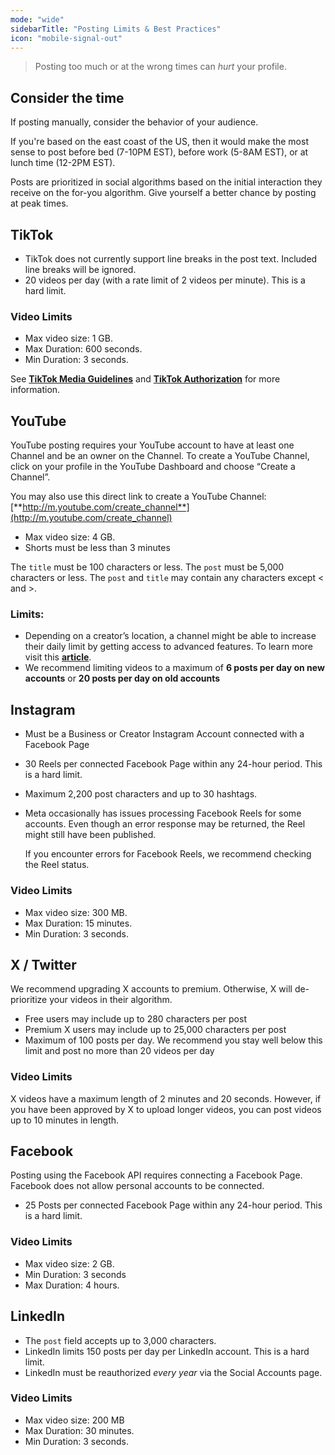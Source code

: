 ```yaml
---
mode: "wide"
sidebarTitle: "Posting Limits & Best Practices"
icon: "mobile-signal-out"
---
```


> Posting too much or at the wrong times can _hurt_ your profile.

## Consider the time

If posting manually, consider the behavior of your audience. 

If you're based on the east coast of the US, then it would make the most sense to post before bed (7-10PM EST), before work (5-8AM EST), or at lunch time (12-2PM EST).

Posts are prioritized in social algorithms based on the initial interaction they receive on the for-you algorithm. Give yourself a better chance by posting at peak times.

## TikTok

- TikTok does not currently support line breaks in the post text. Included line breaks will be ignored.
- 20 videos per day (with a rate limit of 2 videos per minute). This is a hard limit.

### Video Limits

- Max video size: 1 GB.
- Max Duration: 600 seconds.
- Min Duration: 3 seconds.

See [**TikTok Media Guidelines**](https://www.ayrshare.com/docs/media-guidelines/tiktok) and [**TikTok Authorization**](https://www.ayrshare.com/docs/dashboard/connect-social-accounts/tiktok) for more information.

## YouTube

<Warning>
  YouTube posting requires your YouTube account to have at least one Channel and be an owner on the Channel. To create a YouTube Channel, click on your profile in the YouTube Dashboard and choose “Create a Channel”. 

  You may also use this direct link to create a YouTube Channel: [**http://m.youtube.com/create_channel**](http://m.youtube.com/create_channel)
</Warning>

- Max video size: 4 GB.
- Shorts must be less than 3 minutes

The `title` must be 100 characters or less. The `post` must be 5,000 characters or less. The `post` and `title` may contain any characters except \< and \>.

### Limits:

- Depending on a creator’s location, a channel might be able to increase their daily limit by getting access to advanced features. To learn more visit this [**article**](https://notifications.google.com/g/p/ACnX6LbjUElgT-OfRLVjenkpdldv6pIJ5JYGZyPGTdJwRYmo3fXFkfXJsPGnswgns0BjJ6Bjxn2bqpqfBt6gBdkLoqESKA7mqLNllzcR2qnYUJn5KlJN5jPqCWl6DGr58cZEt94mMvxXATN6_PaBR1RYEpNMTYWN).
- We recommend limiting videos to a maximum of **6 posts per day on new accounts** or **20 posts per day on old accounts**

## Instagram

- Must be a Business or Creator Instagram Account connected with a Facebook Page
- 30 Reels per connected Facebook Page within any 24-hour period. This is a hard limit.
- Maximum 2,200 post characters and up to 30 hashtags.
- Meta occasionally has issues processing Facebook Reels for some accounts. Even though an error response may be returned, the Reel might still have been published.

  If you encounter errors for Facebook Reels, we recommend checking the Reel status.

### Video Limits

- Max video size: 300 MB.
- Max Duration: 15 minutes.
- Min Duration: 3 seconds.

## X / Twitter

<Warning>
  We recommend upgrading X accounts to premium. Otherwise, X will de-prioritize your videos in their algorithm.
</Warning>

- Free users may include up to 280 characters per post
- Premium X users may include up to 25,000 characters per post
- Maximum of 100 posts per day. We recommend you stay well below this limit and post no more than 20 videos per day

### Video Limits

X videos have a maximum length of 2 minutes and 20 seconds. However, if you have been approved by X to upload longer videos, you can post videos up to 10 minutes in length.

## Facebook

<Warning>
  Posting using the Facebook API requires connecting a Facebook Page. Facebook does not allow personal accounts to be connected.
</Warning>

- 25 Posts per connected Facebook Page within any 24-hour period. This is a hard limit.

### Video Limits

- Max video size: 2 GB.
- Min Duration: 3 seconds 
- Max Duration: 4 hours.

## LinkedIn

- The `post` field accepts up to 3,000 characters.
- LinkedIn limits 150 posts per day per LinkedIn account. This is a hard limit.
- LinkedIn must be reauthorized _every year_ via the Social Accounts page.

### Video Limits

- Max video size: 200 MB
- Max Duration: 30 minutes.
- Min Duration: 3 seconds.